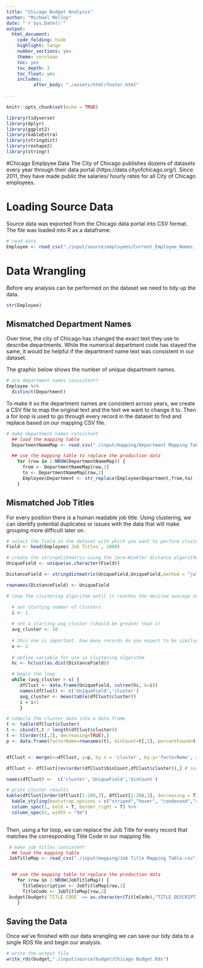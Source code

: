 ```yaml
---
title: "Chicago Budget Analysis"
author: "Michael Molloy"
date: "`r Sys.Date()`"
output:
  html_document:
    code_folding: hide
    highlight: tango
    number_sections: yes
    theme: cerulean
    toc: yes
    toc_depth: 3
    toc_float: yes
    includes:
          after_body: "./assets/html/footer.html"
    
---
```


```r
knitr::opts_chunk$set(echo = TRUE)
```
```r
library(tidyverse)
library(dplyr)
library(ggplot2)
library(kableExtra)
library(stringdist)
library(reshape2)
library(stringr)
```
#Chicago Emplpyee Data 
The City of Chicago publishes dozens of datasets every year through their data portal (https://data.cityofchicago.org/).  Since 2011, they have made public the salaries/ hourly rates for all City of Chicago employees.

# Loading Source Data
Source data was exported from the Chicago data portal into CSV format. The file was loaded into R as a dataframe. 
```r
# read data
Employee <- read_csv("./input/source/employees/Current_Employee_Names__Salaries__and_Position_Titles.csv")
```

# Data Wrangling
Before any analysis can be performed on the dataset we need to tidy up the data. 

```r
str(Employee)
```

## Mismatched Department Names
Over time, the city of Chicago has changed the exact text they use to describe departments.  While the numerical department code has stayed the same, it would be helpful if the department name text was consistent in our dataset. 

The graphic below shows the number of unique department names. 

```r
# are department names consistent?
Employee %>% 
  distinct(Department) 
```

To make it so the department names are consistent across years, we create a CSV file to map the original text and the text we want to change it to. Then a for loop is used to go through every record in the dataset to find and replace based on our mapping CSV file.

```r
# make department names consistent
  ## load the mapping table
  DepartmentNameMap <- read.csv("./input/mapping/Department Mapping Table.csv",stringsAsFactors = F)

  ## use the mapping table to replace the production data
    for (row in 1:NROW(DepartmentNameMap)) {
      from <- DepartmentNameMap[row,1]
      to <- DepartmentNameMap[row,2]
      Employee$Department <- str_replace(Employee$Department,from,to)
    }
```

## Mismatched Job Titles
For every position there is a human readable job title.  Using clustering, we can identify potential duplicates or issues with the data that will make grouping more difficult later on.

```r
# select the field in the dataset with which you want to perform clustering
Field <- head(Employee$`Job Titles`, 1000)

# create the stringdistmatrix using the Jaro–Winkler distance algorithm 
UniqueField <- unique(as.character(Field))

DistanceField <- stringdistmatrix(UniqueField,UniqueField,method = "jw") # you can experiment with changing the method to get better results

rownames(DistanceField) <- UniqueField

# loop the clustering algorithm until it reaches the desired average number of records. the thought being that if we have a dataset with records we expect to be mostly unique than the average records in a cluster will be low.  This loop will determine the right number of clusters for your dataset.

  # set starting number of clusters
  i <- 1
  
  # set a starting avg_cluster (should be greater than x)
  avg_cluster <- 10
  
  # this one is important. how many records do you expect to be similar?
  x <- 2
  
  # define variable for use in clustering algorithm
  hc <- hclust(as.dist(DistanceField))

  # begin the loop
  while (avg_cluster > x) {
     dfClust <- data.frame(UniqueField, cutree(hc, k=i))
     names(dfClust) <- c('UniqueField','cluster')
     avg_cluster <- mean(table(dfClust$cluster))
     i = i+1
     }

# compile the cluster data into a data.frame
t <- table(dfClust$cluster)
t <- cbind(t,t / length(dfClust$cluster))
t <- t[order(t[,2], decreasing=TRUE),]
p <- data.frame(factorName=rownames(t), binCount=t[,1], percentFound=t[,2])


dfClust <- merge(x=dfClust, y=p, by.x = 'cluster', by.y='factorName', all.x=T)

dfClust <- dfClust[rev(order(dfClust$binCount,dfClust$cluster)),] # sort by the size of the cluster bin then the cluster ID

names(dfClust) <-  c('cluster','UniqueField','binCount')

# print cluster results
kable(dfClust[order(dfClust[1:200,3], dfClust[1:200,2], decreasing = T),1:2]) %>%
  kable_styling(bootstrap_options = c("striped","hover", "condensed","responsive"),fixed_thead = T) %>%
  column_spec(1, bold = T, border_right = T) %>%
  column_spec(2, width = "5m")
  
```

Then, using a for loop, we can replace the Job Title for every record that matches the corresponding Title Code in our mapping file.

```r
 # make job titles consistent
  ## load the mapping table
 JobTitleMap <- read_csv("./input/mapping/Job Title Mapping Table.csv")


  ## use the mapping table to replace the production data
    for (row in 1:NROW(JobTitleMap)) {
      TitleDescription <- JobTitleMap[row,1]
      TitleCode <- JobTitleMap[row,2]
 budget[budget$`TITLE CODE` == as.character(TitleCode),"TITLE DESCRIPTION"] <- TitleDescription
    }
```


## Saving the Data
Once we've finished with our data wrangling we can save our tidy data to a single RDS file and begin our analysis.

```r
# write the output file
write_rds(budget,"./input/source/budget/Chicago Budget.Rds")
```